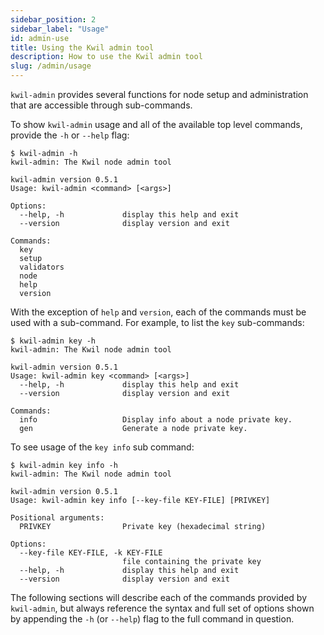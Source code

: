 ```yaml
---
sidebar_position: 2
sidebar_label: "Usage"
id: admin-use
title: Using the Kwil admin tool
description: How to use the Kwil admin tool
slug: /admin/usage
---
```


`kwil-admin` provides several functions for node setup and administration that
are accessible through sub-commands.

To show `kwil-admin` usage and all of the available top level commands, provide
the `-h` or `--help` flag:

```
$ kwil-admin -h
kwil-admin: The Kwil node admin tool

kwil-admin version 0.5.1
Usage: kwil-admin <command> [<args>]

Options:
  --help, -h             display this help and exit
  --version              display version and exit

Commands:
  key
  setup
  validators
  node
  help
  version
```

With the exception of `help` and `version`, each of the commands must be used
with a sub-command. For example, to list the `key` sub-commands:

```
$ kwil-admin key -h
kwil-admin: The Kwil node admin tool

kwil-admin version 0.5.1
Usage: kwil-admin key <command> [<args>]
  --help, -h             display this help and exit
  --version              display version and exit

Commands:
  info                   Display info about a node private key.
  gen                    Generate a node private key.
```

To see usage of the `key info` sub command:

```
$ kwil-admin key info -h
kwil-admin: The Kwil node admin tool

kwil-admin version 0.5.1
Usage: kwil-admin key info [--key-file KEY-FILE] [PRIVKEY]

Positional arguments:
  PRIVKEY                Private key (hexadecimal string)

Options:
  --key-file KEY-FILE, -k KEY-FILE
                         file containing the private key
  --help, -h             display this help and exit
  --version              display version and exit
```

The following sections will describe each of the commands provided by
`kwil-admin`, but always reference the syntax and full set of options shown by
appending the `-h` (or `--help`) flag to the full command in question.
